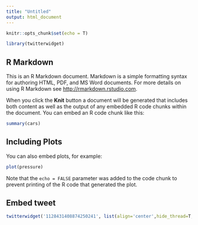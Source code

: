 ```yaml
---
title: "Untitled"
output: html_document
---
```


```r
knitr::opts_chunk$set(echo = T)

library(twitterwidget)
```

## R Markdown

This is an R Markdown document. Markdown is a simple formatting syntax for authoring HTML, PDF, and MS Word documents. For more details on using R Markdown see <http://rmarkdown.rstudio.com>.

When you click the **Knit** button a document will be generated that includes both content as well as the output of any embedded R code chunks within the document. You can embed an R code chunk like this:

```r
summary(cars)
```

## Including Plots

You can also embed plots, for example:

```r
plot(pressure)
```

Note that the `echo = FALSE` parameter was added to the code chunk to prevent printing of the R code that generated the plot.

## Embed tweet

```r
twitterwidget('1128431408874250241', list(align='center',hide_thread=T, converstion='none'))
```
